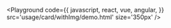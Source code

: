 
<Playground
  code={{
    javascript,
    react,
    vue,
    angular,
  }}
  src='usage/card/withImg/demo.html'
  size='350px'
/>